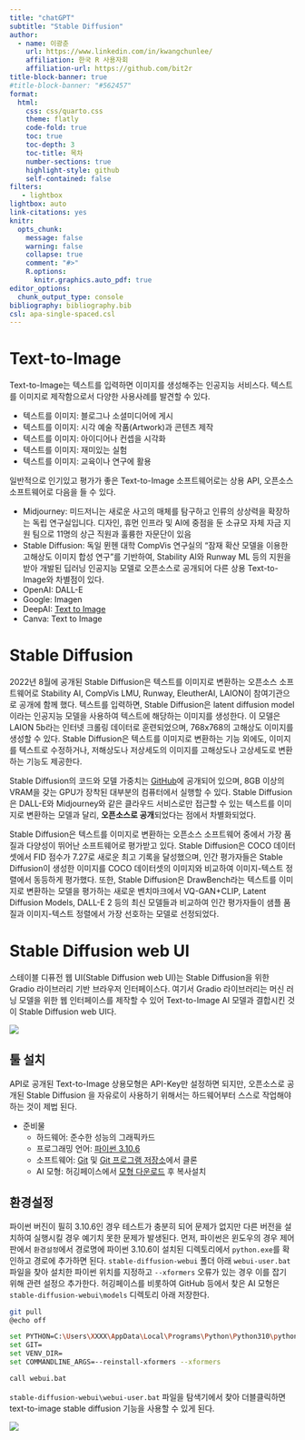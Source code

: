 ```yaml
---
title: "chatGPT"
subtitle: "Stable Diffusion"
author:
  - name: 이광춘
    url: https://www.linkedin.com/in/kwangchunlee/
    affiliation: 한국 R 사용자회
    affiliation-url: https://github.com/bit2r
title-block-banner: true
#title-block-banner: "#562457"
format:
  html:
    css: css/quarto.css
    theme: flatly
    code-fold: true
    toc: true
    toc-depth: 3
    toc-title: 목차
    number-sections: true
    highlight-style: github    
    self-contained: false
filters:
   - lightbox
lightbox: auto
link-citations: yes
knitr:
  opts_chunk: 
    message: false
    warning: false
    collapse: true
    comment: "#>" 
    R.options:
      knitr.graphics.auto_pdf: true
editor_options: 
  chunk_output_type: console
bibliography: bibliography.bib
csl: apa-single-spaced.csl    
---
```


# Text-to-Image

Text-to-Image는 텍스트를 입력하면 이미지를 생성해주는 인공지능 서비스다.
텍스트를 이미지로 제작함으로서 다양한 사용사례를 발견할 수 있다.

- 텍스트를 이미지: 블로그나 소셜미디어에 게시
- 텍스트를 이미지: 시각 예술 작품(Artwork)과 콘텐츠 제작
- 텍스트를 이미지: 아이디어나 컨셉을 시각화
- 텍스트를 이미지: 재미있는 실험
- 텍스트를 이미지: 교육이나 연구에 활용


일반적으로 인기있고 평가가 좋은 Text-to-Image 소프트웨어로는 상용 API, 오픈소스 소프트웨어로 
다음을 들 수 있다.

- Midjourney: 미드저니는 새로운 사고의 매체를 탐구하고 인류의 상상력을 확장하는 독립 연구실입니다. 디자인, 휴먼 인프라 및 AI에 중점을 둔 소규모 자체 자금 지원 팀으로 11명의 상근 직원과 훌륭한 자문단이 있음
- Stable Diffusion: 독일 뮌헨 대학 CompVis 연구실의 "잠재 확산 모델을 이용한 고해상도 이미지 합성 연구"를 기반하여, Stability AI와 Runway ML 등의 지원을 받아 개발된 딥러닝 인공지능 모델로 오픈소스로 공개되어 다른 상용 Text-to-Image와 차별점이 있다.
- OpenAI: DALL-E
- Google: Imagen
- DeepAI: [Text to Image](https://deepai.org/)
- Canva: Text to Image 

# Stable Diffusion

2022년 8월에 공개된 Stable Diffusion은 텍스트를 이미지로 변환하는 오픈소스 소프트웨어로 
Stability AI, CompVis LMU, Runway, EleutherAI, LAION이 참여기관으로 공개에 함께 했다.
텍스트를 입력하면, Stable Diffusion은 latent diffusion model이라는 인공지능 모델을 사용하여 텍스트에 해당하는 이미지를 생성한다. 
이 모델은 LAION 5b라는 인터넷 크롤링 데이터로 훈련되었으며, 
768x768의 고해상도 이미지를 생성할 수 있다. 
Stable Diffusion은 텍스트를 이미지로 변환하는 기능 외에도, 
이미지를 텍스트로 수정하거나, 저해상도나 저상세도의 이미지를 고해상도나 고상세도로 변환하는 기능도 제공한다.

Stable Diffusion의 코드와 모델 가중치는 [GitHub](https://github.com/AUTOMATIC1111/stable-diffusion-webui)에 공개되어 있으며, 
8GB 이상의 VRAM을 갖는 GPU가 장착된 대부분의 컴퓨터에서 실행할 수 있다. 
Stable Diffusion은 DALL-E와 Midjourney와 같은 클라우드 서비스로만 접근할 수 있는 텍스트를 이미지로 변환하는 모델과 달리, 
**오픈소스로 공개**되었다는 점에서 차별화되었다.

Stable Diffusion은 텍스트를 이미지로 변환하는 오픈소스 소프트웨어 중에서 가장 품질과 다양성이 뛰어난 소프트웨어로 평가받고 있다. Stable Diffusion은 COCO 데이터셋에서 FID 점수가 7.27로 새로운 최고 기록을 달성했으며, 인간 평가자들은 Stable Diffusion이 생성한 이미지를 COCO 데이터셋의 이미지와 비교하여 이미지-텍스트 정렬에서 동등하게 평가했다. 
또한, Stable Diffusion은 DrawBench라는 텍스트를 이미지로 변환하는 모델을 평가하는 새로운 벤치마크에서 
VQ-GAN+CLIP, Latent Diffusion Models, DALL-E 2 등의 최신 모델들과 비교하여 인간 평가자들이 샘플 품질과 이미지-텍스트 정렬에서 가장 선호하는 모델로 선정되었다.

# Stable Diffusion web UI

스테이블 디퓨전 웹 UI(Stable Diffusion web UI)는 
Stable Diffusion을 위한 Gradio 라이브러리 기반 브라우저 인터페이스다.
여기서 Gradio 라이브러리는 머신 러닝 모델을 위한 웹 인터페이스를 제작할 수 있어
Text-to-Image AI 모델과 결합시킨 것이 Stable Diffusion web UI다.


![](images/stability_diffusion_ui.jpg)

## 툴 설치

API로 공개된 Text-to-Image 상용모형은 API-Key만 설정하면 되지만,
오픈소스로 공개된 Stable Diffusion 을 자유로이 사용하기 위해서는 하드웨어부터
스스로 작업해야하는 것이 제법 된다.

- 준비물
    - 하드웨어: 준수한 성능의 그래픽카드
    - 프로그래밍 언어: [파이썬 3.10.6](https://www.python.org/downloads/release/python-3106/) 
    - 소프트웨어: [Git](https://gitforwindows.org/) 및 [Git 프로그램 저장소](https://github.com/AUTOMATIC1111/stable-diffusion-webui)에서 클론
    - AI 모형: 허깅페이스에서 [모형 다운로드](https://huggingface.co/runwayml/stable-diffusion-v1-5) 후 복사설치
    
## 환경설정

파이썬 버진이 필히 3.10.6인 경우 테스트가 충분히 되어 문제가 없지만 다른 버전을 설치하여 실행시킬 경우 예기치 못한 문제가 
발생된다. 먼저, 파이썬은 윈도우의 경우 제어판에서 `환경설정`에서 경로명에 파이썬 3.10.6이 설치된 디렉토리에서 `python.exe`를 확인하고 경로에 추가하면 된다.
`stable-diffusion-webui` 폴더 아래 `webui-user.bat` 파일을 찾아 설치한 파이썬 위치를 지정하고 `--xformers` 오류가 있는 경우 이를 잡기 위해 관련 설정으 추가한다. 허깅페이스를 비롯하여 GitHub 등에서 찾은 AI 모형은 `stable-diffusion-webui\models` 디렉토리 아래 저장한다.

```bash
git pull
@echo off

set PYTHON=C:\Users\XXXX\AppData\Local\Programs\Python\Python310\python.exe
set GIT=
set VENV_DIR=
set COMMANDLINE_ARGS=--reinstall-xformers --xformers

call webui.bat
```

`stable-diffusion-webui\webui-user.bat` 파일을 탐색기에서 찾아 더블클릭하면 text-to-image stable diffusion 기능을 사용할 수 있게 된다.
    
    
![](images/stable_diffusion_webui.jpg)




